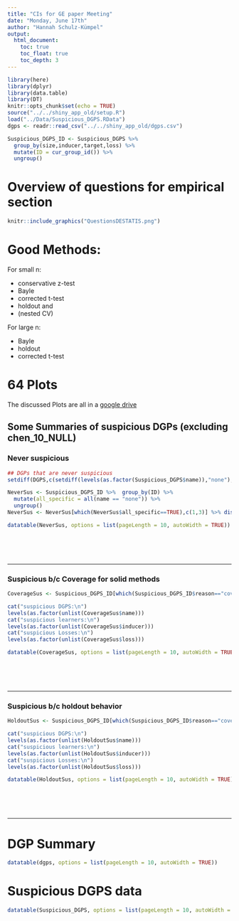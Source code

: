 ```yaml
---
title: "CIs for GE paper Meeting"
date: "Monday, June 17th"
author: "Hannah Schulz-Kümpel"
output:
  html_document:
    toc: true
    toc_float: true
    toc_depth: 3
---
```


```r
library(here)
library(dplyr)
library(data.table)
library(DT)
knitr::opts_chunk$set(echo = TRUE)
source("../../shiny_app_old/setup.R")
load("../Data/Suspicious_DGPS.RData")
dgps <- readr::read_csv("../../shiny_app_old/dgps.csv")

Suspicious_DGPS_ID <- Suspicious_DGPS %>%
  group_by(size,inducer,target,loss) %>%
  mutate(ID = cur_group_id()) %>%
  ungroup()
```

# Overview of questions for empirical section
```r
knitr::include_graphics("QuestionsDESTATIS.png")
```

# Good Methods:
For small n:

  * conservative z-test
  * Bayle
  * corrected t-test
  * holdout and
  * (nested CV) 


For large n:

  * Bayle
  * holdout
  * corrected t-test


# 64 Plots
The discussed Plots are all in a [google drive](https://drive.google.com/drive/folders/1HldNnEloEfEUW-NcIKx7KRNFhIEhW1tr)

## Some Summaries of suspicious DGPs (excluding chen_10_NULL){.tabset}

### Never suspicious
```r
## DGPs that are never suspicious
setdiff(DGPS,c(setdiff(levels(as.factor(Suspicious_DGPS$name)),"none"),"chen_10_null"))
```

```r
NeverSus <- Suspicious_DGPS_ID %>%  group_by(ID) %>%
  mutate(all_specific = all(name == "none")) %>%
  ungroup()
NeverSus <- NeverSus[which(NeverSus$all_specific==TRUE),c(1,3)] %>% distinct()
```

```r
datatable(NeverSus, options = list(pageLength = 10, autoWidth = TRUE))
```

<br /><br /><br />

---

### Suspicious b/c Coverage for solid methods
```r
CoverageSus <- Suspicious_DGPS_ID[which(Suspicious_DGPS_ID$reason=="coverage< cutoff (value) for solid methods" ),c(1,3,5)]%>% distinct()

cat("suspicious DGPS:\n")
levels(as.factor(unlist(CoverageSus$name)))
cat("suspicious learners:\n")
levels(as.factor(unlist(CoverageSus$inducer)))
cat("suspicious Losses:\n")
levels(as.factor(unlist(CoverageSus$loss)))
```

```r
datatable(CoverageSus, options = list(pageLength = 10, autoWidth = TRUE))
```
<br /><br /><br />

---

### Suspicious b/c holdout behavior
```r
HoldoutSus <- Suspicious_DGPS_ID[which(Suspicious_DGPS_ID$reason=="coverage< cutoff (value) for holdout_90 and size 10000"),c(1,3,5)]%>% distinct()

cat("suspicious DGPS:\n")
levels(as.factor(unlist(HoldoutSus$name)))
cat("suspicious learners:\n")
levels(as.factor(unlist(HoldoutSus$inducer)))
cat("suspicious Losses:\n")
levels(as.factor(unlist(HoldoutSus$loss)))
```

```r
datatable(HoldoutSus, options = list(pageLength = 10, autoWidth = TRUE))
```
<br /><br /><br />

---

# DGP Summary
```r
datatable(dgps, options = list(pageLength = 10, autoWidth = TRUE))
```

# Suspicious DGPS data
```r
datatable(Suspicious_DGPS, options = list(pageLength = 10, autoWidth = TRUE))
```
